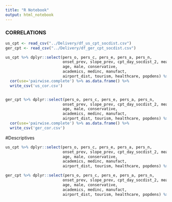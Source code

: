 ```yaml
---
title: "R Notebook"
output: html_notebook
---
```


### CORRELATIONS
```r
us_cpt <- read_csv("../Delivery/df_us_cpt_socdist.csv")
ger_cpt <- read_csv("../Delivery/df_ger_cpt_socdist.csv")
```


```r
us_cpt %>% dplyr::select(pers_o, pers_c, pers_e, pers_a, pers_n, 
                         onset_prev, slope_prev, cpt_day_socdist_2, mean_diff_socdist_2,
                         age, male, conservative, 
                         academics, medinc, manufact, 
                         airport_dist, tourism, healthcare, popdens) %>% 
  cor(use='pairwise.complete') %>% as.data.frame() %>% 
  write_csv('us_cor.csv')


ger_cpt %>% dplyr::select(pers_o, pers_c, pers_e, pers_a, pers_n, 
                         onset_prev, slope_prev, cpt_day_socdist_2, mean_diff_socdist_2,
                         age, male, conservative, 
                         academics, medinc, manufact, 
                         airport_dist, tourism, healthcare, popdens) %>% 
  cor(use='pairwise.complete') %>% as.data.frame() %>% 
  write_csv('ger_cor.csv')
```


#Descriptives
```r

us_cpt %>% dplyr::select(pers_o, pers_c, pers_e, pers_a, pers_n, 
                         onset_prev, slope_prev, cpt_day_socdist_2, mean_diff_socdist_2,
                         age, male, conservative, 
                         academics, medinc, manufact, 
                         airport_dist, tourism, healthcare, popdens) %>% map(sd, na.rm=T) %>% map(round, 3)

ger_cpt %>% dplyr::select(pers_o, pers_c, pers_e, pers_a, pers_n, 
                         onset_prev, slope_prev, cpt_day_socdist_2, mean_diff_socdist_2,
                         age, male, conservative, 
                         academics, medinc, manufact, 
                         airport_dist, tourism, healthcare, popdens) %>% map(sd) %>% map(round, 3)
```



